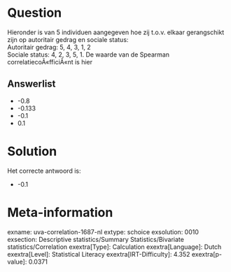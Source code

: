 Question
========

Hieronder is van 5 individuen aangegeven hoe zij t.o.v. elkaar
gerangschikt zijn op autoritair gedrag en sociale status:\
Autoritair gedrag: 5, 4, 3, 1, 2\
Sociale status: 4, 2, 3, 5, 1. De waarde van de Spearman
correlatiecoÃ«fficiÃ«nt is hier

Answerlist
----------

* -0.8
* -0.133
* -0.1
* 0.1

Solution
========

Het correcte antwoord is: 

* -0.1

Meta-information
================
exname: uva-correlation-1687-nl
extype: schoice
exsolution: 0010
exsection: Descriptive statistics/Summary Statistics/Bivariate statistics/Correlation
exextra[Type]: Calculation
exextra[Language]: Dutch
exextra[Level]: Statistical Literacy
exextra[IRT-Difficulty]: 4.352
exextra[p-value]: 0.0371
